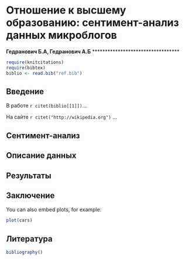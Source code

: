 Отношение к высшему образованию: сентимент-анализ данных микроблогов
========================================================
**Гедранович Б.А, Гедранович А.Б**
**********************************

```r
require(knitcitations)
require(bibtex)
biblio <- read.bib("ref.bib")
```

Введение
------------------
В работе `r citet(biblio[[1]])`...

На сайте `r citet("http://wikipedia.org")` ...


Сентимент-анализ
------------------



Описание данных
------------------


Результаты
------------------


Заключение
------------------

You can also embed plots, for example:

```r
plot(cars)
```



Литература
--------------
```r
bibliography()
```

